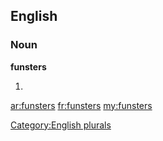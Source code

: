 ==English==

===Noun===
'''funsters'''

# {{plural of|[[funster]]}}

[[Category:English plurals]]

[[ar:funsters]]
[[fr:funsters]]
[[my:funsters]]